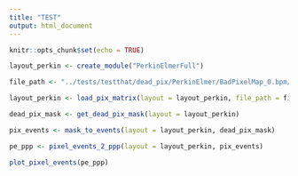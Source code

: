 ```yaml
---
title: "TEST"
output: html_document
---
```


```r
knitr::opts_chunk$set(echo = TRUE)
```

```r
layout_perkin <- create_module("PerkinElmerFull")

file_path <- "../tests/testthat/dead_pix/PerkinElmer/BadPixelMap_0.bpm/BadPixelMap.bpm.xml"

layout_perkin <- load_pix_matrix(layout = layout_perkin, file_path = file_path)

dead_pix_mask <- get_dead_pix_mask(layout = layout_perkin)

pix_events <- mask_to_events(layout = layout_perkin, dead_pix_mask)

pe_ppp <- pixel_events_2_ppp(layout = layout_perkin, pix_events)

plot_pixel_events(pe_ppp)

```

